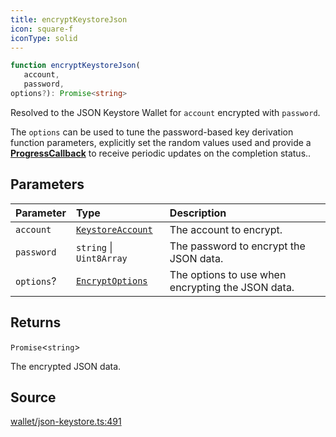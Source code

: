 ```yaml
---
title: encryptKeystoreJson
icon: square-f
iconType: solid
---
```


```ts
function encryptKeystoreJson(
   account, 
   password, 
options?): Promise<string>
```

Resolved to the JSON Keystore Wallet for `account` encrypted with `password`.

The `options` can be used to tune the password-based key derivation function parameters, explicitly set the random
values used and provide a [**ProgressCallback**](/sdk/content/type-aliases/ProgressCallback) to receive periodic updates on the
completion status..

## Parameters

| Parameter | Type | Description |
| :------ | :------ | :------ |
| `account` | [`KeystoreAccount`](/sdk/content/type-aliases/KeystoreAccount) | The account to encrypt. |
| `password` | `string` \| `Uint8Array` | The password to encrypt the JSON data. |
| `options`? | [`EncryptOptions`](/sdk/content/type-aliases/EncryptOptions) | The options to use when encrypting the JSON data. |

## Returns

`Promise`\<`string`\>

The encrypted JSON data.

## Source

[wallet/json-keystore.ts:491](https://github.com/dominant-strategies/quais.js/blob/9e7ebe974131dcdad3a534a98991f30db89b4403/src/wallet/json-keystore.ts#L491)
